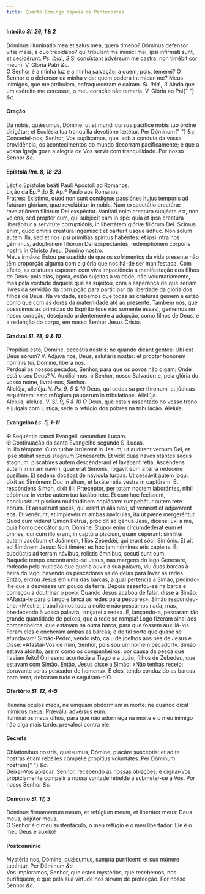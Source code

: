 ```yaml
---
title: Quarto Domingo depois de Pentecostes
---
```


<h4 class="text-center">
  Intróito <em>Sl. 26, 1 & 2</em>
</h4>
<div class="container-fluid">
  <div class="row">
    <div class="col-6 dropcaps text-justify">
      Dóminus illuminátio mea et salus mea, quem timebo? Dóminus defensor vitæ
      meæ, a quo trepidábo? qui tríbulant me inimíci mei, ipsi infirmáti sunt,
      et cecidérunt. <em>Ps. ibid., 3</em> Si consístant advérsum me castra: non
      timébit cor meum. V. Gloria Patri <em>&c.</em>
    </div>
    <div class="col-6 dropcaps text-justify">
      O Senhor é a minha luz e a minha salvação: a quem, pois, temerei? O Senhor
      é o defensor da minha vida: quem poderá intimidar-me? Meus inimigos, que
      me atribulam, enfraqueceram e caíram. <em>Sl. ibid., 3</em> Ainda que um
      exército me cercasse, o meu coração não temeria. V. Glória ao Pai{" "}
      <em>&c.</em>
    </div>
  </div>
</div>

<h4 class="text-center">Oração</h4>
<div class="container-fluid">
  <div class="row">
    <div class="col-6 dropcaps text-justify">
      Da nobis, quǽsumus, Dómine: ut et mundi cursus pacífice nobis tuo órdine
      dirigátur; et Ecclésia tua tranquílla devotióne lætétur. Per Dóminum{" "}
      <em>&c.</em>
    </div>
    <div class="col-6 dropcaps text-justify">
      Concedei-nos, Senhor, Vos suplicamos, que, sob a conduta da vossa
      providência, os acontecimentos do mundo decorram pacificamente; e que a
      vossa Igreja goze a alegria de Vos servir com tranquilidade. Por nosso
      Senhor <em>&c.</em>
    </div>
  </div>
</div>

<h4 class="text-center">
  Epístola <em>Rm. 8, 18-23</em>
</h4>
<div class="container-fluid">
  <div class="row">
    <div class="col-6 text-justify">
      Léctio Epístolæ beáti Pauli Apóstoli ad Romános.
    </div>
    <div class="col-6 text-justify">
      Lição da Ep.ª do B. Ap.º Paulo aos Romanos.
    </div>
    <div class="col-6 dropcaps text-justify">
      Fratres: Exístimo, quod non sunt condígnæ passiónes hujus témporis ad
      futúram glóriam, quæ revelábitur in nobis. Nam exspectátio creatúræ
      revelatiónem filiórum Dei exspéctat. Vanitáti enim creatúra subjécta est,
      non volens, sed propter eum, qui subjécit eam in spe: quia et ipsa
      creatúra liberábitur a servitúte corruptiónis, in libertátem glóriæ
      filiórum Dei. Scimus enim, quod omnis creatúra ingemíscit et párturit
      usque adhuc. Non solum autem illa, sed et nos ipsi primítias spíritus
      habéntes: et ipsi intra nos gémimus, adoptiónem filiórum Dei exspectántes,
      redemptiónem córporis nostri: in Christo Jesu, Dómino nostro.
    </div>
    <div class="col-6 dropcaps text-justify">
      Meus irmãos: Estou persuadido de que os sofrimentos da vida presente não
      têm proporção alguma com a glória que nos há-de ser manifestada. Com
      efeito, as criaturas esperam com viva impaciência a manifestação dos
      filhos de Deus; pois elas, agora, estão sujeitas à vaidade, não
      voluntariamente, mas pela vontade daquele que as sujeitou, com a esperança
      de que seriam livres da servidão da corrupção para participar da liberdade
      da glória dos filhos de Deus. Na verdade, sabemos que todas as criaturas
      gemem e estão como que com as dores da maternidade até ao presente. Também
      nós, que possuímos as primícias do Espírito (que não somente essas),
      gememos no nosso coração, desejando ardentemente a adopção, como filhos de
      Deus, e a redenção do corpo, em nosso Senhor Jesus Cristo.
    </div>
  </div>
</div>

<h4 class="text-center">
  Gradual <em>Sl. 78, 9 & 10</em>
</h4>
<div class="container-fluid">
  <div class="row">
    <div class="col-6 dropcaps text-justify">
      Propítius esto, Dómine, peccátis nostris: ne quando dicant gentes: Ubi est
      Deus eórum? V. Adjuva nos, Deus, salutáris noster: et propter honórem
      nóminis tui, Dómine, líbera nos.
    </div>
    <div class="col-6 dropcaps text-justify">
      Perdoai os nossos pecados, Senhor, para que os povos não digam: Onde está
      o seu Deus? V. Auxiliai-nos, ó Senhor, nosso Salvador: e, pela glória do
      vosso nome, livrai-nos, Senhor.
    </div>
    <div class="col-6 text-justify">
      Allelúja, allelúja. V. <em>Ps. 9, 5 & 10</em> Deus, qui sedes su per
      thronum, et júdicas æquitátem: esto refúgium páuperum in tribulatióne.
      Allelúja.
    </div>
    <div class="col-6 text-justify">
      Aleluia, aleluia. V. <em>Sl. 9, 5 & 10 Ó</em> Deus, que estais assentado
      no vosso trono e julgais com justiça, sede o refúgio dos pobres na
      tribulação. Aleluia.
    </div>
  </div>
</div>

<h4 class="text-center">
  Evangelho <em>Lc. 5, 1-11</em>
</h4>
<div class="container-fluid">
  <div class="row">
    <div class="col-6 text-justify">
      <span class="text-danger">&#10016;</span> Sequéntia sancti Evangélii
      secúndum Lucam.
    </div>
    <div class="col-6 text-justify">
      <span class="text-danger">&#10016;</span> Continuação do santo Evangelho
      segundo S. Lucas.
    </div>
    <div class="col-6 dropcaps text-justify">
      In illo témpore: Cum turbæ irrúerent in Jesum, ut audírent verbum Dei, et
      ipse stabat secus stagnum Genésareth. Et vidit duas naves stantes secus
      stagnum: piscatóres autem descénderant et lavábant rétia. Ascéndens autem
      in unam navim, quæ erat Simónis, rogávit eum a terra redúcere pusíllum. Et
      sedens docébat de navícula turbas. Ut cessávit autem loqui, dixit ad
      Simónem: Duc in altum, et laxáte rétia vestra in captúram. Et respóndens
      Simon, dixit illi: Præcéptor, per totam noctem laborántes, nihil cépimus:
      in verbo autem tuo laxábo rete. Et cum hoc fecíssent, conclusérunt píscium
      multitúdinem copiósam: rumpebátur autem rete eórum. Et annuérunt sóciis,
      qui erant in ália navi, ut venírent et adjuvárent eos. Et venérunt, et
      implevérunt ambas navículas, ita ut pæne mergeréntur. Quod cum vidéret
      Simon Petrus, prócidit ad génua Jesu, dicens: Exi a me, quia homo peccátor
      sum, Dómine. Stupor enim circumdéderat eum et omnes, qui cum illo erant,
      in captúra píscium, quam céperant: simíliter autem Jacóbum et Joánnem,
      fílios Zebedǽi, qui erant sócii Simónis. Et ait ad Simónem Jesus: Noli
      timére: ex hoc jam hómines eris cápiens. Et subdúctis ad terram návibus,
      relictis ómnibus, secuti sunt eum.
    </div>
    <div class="col-6 dropcaps text-justify">
      Naquele tempo encontrando-se Jesus, nas margens do lago Genesaré, rodeado
      pela multidão que queria ouvir a sua palavra, viu duas barcas à beira do
      lago, havendo os pescadores saído delas para lavar as redes. Então, entrou
      Jesus em uma das barcas, a qual pertencia a Simão, pedindo-lhe que a
      desviasse um pouco da terra. Depois assentou-se na barca e começou a
      doutrinar o povo. Quando Jesus acabou de falar, disse a Simão: «Afasta-te
      para o largo e lança as redes para pescares». Simão respondeu-Lhe:
      «Mestre, trabalhámos toda a noite e não pescámos nada; mas, obedecendo à
      vossa palavra, lançarei a rede». E, lançando-a, pescaram tão grande
      quantidade de peixes, que a rede se rompia! Logo fizeram sinal aos
      companheiros, que estavam na outra barca, para que fossem auxiliá-los.
      Foram eles e encheram ambas as barcas; e de tal sorte que quase se
      afundavam! Simão-Pedro, vendo isto, caiu de joelhos aos pés de Jesus e
      disse: «Afastai-Vos de mim, Senhor, pois sou um homem pecador!». Simão
      estava atónito, assim como os companheiros, por causa da pesca que haviam
      feito! O mesmo acontecia a Tiago e a João, filhos de Zebedeu, que estavam
      com Simão. Então, Jesus disse a Simão: «Não tenhas receio; doravante serás
      pescador de homens». E eles, tendo conduzido as barcas para terra,
      deixaram tudo e seguiram-n’O.
    </div>
  </div>
</div>

<h4 class="text-center">
  Ofertório <em>Sl. 12, 4-5</em>
</h4>
<div class="container-fluid">
  <div class="row">
    <div class="col-6 dropcaps text-justify">
      Illúmina óculos meos, ne umquam obdórmiam in morte: ne quando dicat
      inimícus meus: Præválui advérsus eum.
    </div>
    <div class="col-6 dropcaps text-justify">
      Iluminai os meus olhos, para que não adormeça na morte e o meu inimigo não
      diga mais tarde: prevaleci contra ele.
    </div>
  </div>
</div>

<h4 class="text-center">Secreta</h4>
<div class="container-fluid">
  <div class="row">
    <div class="col-6 dropcaps text-justify">
      Oblatiónibus nostris, quǽsumus, Dómine, placáre suscéptis: et ad te
      nostras étiam rebélles compélle propítius voluntátes. Per Dóminum nostrum{" "}
      <em>&c.</em>
    </div>
    <div class="col-6 dropcaps text-justify">
      Deixai-Vos aplacar, Senhor, recebendo as nossas oblações; e dignai-Vos
      propiciamente compelir a nossa vontade rebelde a submeter-se a Vós. Por
      nosso Senhor <em>&c.</em>
    </div>
  </div>
</div>

<h4 class="text-center">
  Comúnio <em>Sl. 17, 3</em>
</h4>
<div class="container-fluid">
  <div class="row">
    <div class="col-6 dropcaps text-justify">
      Dóminus firmaméntum meum, et refúgium meum, et liberátor meus: Deus meus,
      adjútor meus.
    </div>
    <div class="col-6 dropcaps text-justify">
      O Senhor é o meu sustentáculo, o meu refúgio e o meu libertador: Ele é o
      meu Deus e auxílio!
    </div>
  </div>
</div>

<h4 class="text-center">Postcomúnio</h4>
<div class="container-fluid">
  <div class="row">
    <div class="col-6 dropcaps text-justify">
      Mystéria nos, Dómine, quǽsumus, sumpta puríficent: et suo múnere tueántur.
      Per Dóminum <em>&c.</em>
    </div>
    <div class="col-6 dropcaps text-justify">
      Vos imploramos, Senhor, que estes mystérios, que recebemos, nos
      purifiquem; e que pela sua virtude nos sirvam de protecção. Por nosso
      Senhor <em>&c.</em>
    </div>
  </div>
</div>
